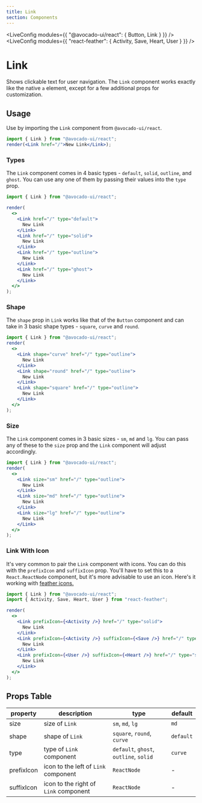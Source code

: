 ```yaml
---
title: Link
section: Components
---
```



<!-- Define `@avocado-ui/react` module as `{ Button }` -->

<LiveConfig modules={{ "@avocado-ui/react": { Button, Link } }} />
<LiveConfig modules={{ "react-feather": { Activity, Save, Heart, User } }} />

# Link

Shows clickable text for user navigation. The `Link` component works exactly like the native `a` element, except for a few additional props for customization.

## Usage

Use by importing the `Link` component from `@avocado-ui/react`.

```jsx live noInline
import { Link } from "@avocado-ui/react";
render(<Link href="/">New Link</Link>);
```

### Types

The `Link` component comes in 4 basic types - `default`, `solid`, `outline`, and `ghost`. You can use any one of them by passing their values into the `type` prop.

```jsx live noInline
import { Link } from "@avocado-ui/react";

render(
  <>
    <Link href="/" type="default">
      New Link
    </Link>
    <Link href="/" type="solid">
      New Link
    </Link>
    <Link href="/" type="outline">
      New Link
    </Link>
    <Link href="/" type="ghost">
      New Link
    </Link>
  </>
);
```

### Shape

The `shape` prop in `Link` works like that of the `Button` component and can take in 3 basic shape types - `square`, `curve` and `round`.

```jsx live noInline
import { Link } from "@avocado-ui/react";
render(
  <>
    <Link shape="curve" href="/" type="outline">
      New Link
    </Link>
    <Link shape="round" href="/" type="outline">
      New Link
    </Link>
    <Link shape="square" href="/" type="outline">
      New Link
    </Link>
  </>
);
```

### Size

The `Link` component comes in 3 basic sizes - `sm`, `md` and `lg`. You can pass any of these to the `size` prop and the `Link` component will adjust accordingly.

```jsx live noInline
import { Link } from "@avocado-ui/react";
render(
  <>
    <Link size="sm" href="/" type="outline">
      New Link
    </Link>
    <Link size="md" href="/" type="outline">
      New Link
    </Link>
    <Link size="lg" href="/" type="outline">
      New Link
    </Link>
  </>
);
```

### Link With Icon

It's very common to pair the `Link` component with icons. You can do this with the `prefixIcon` and `suffixIcon` prop. You'll have to set this to a `React.ReactNode` component, but it's more advisable to use an icon. Here's it working with [feather icons.](https://feathericons.com/)

```jsx live noInline
import { Link } from "@avocado-ui/react";
import { Activity, Save, Heart, User } from "react-feather";

render(
  <>
    <Link prefixIcon={<Activity />} href="/" type="solid">
      New Link
    </Link>
    <Link prefixIcon={<Activity />} suffixIcon={<Save />} href="/" type="solid">
      New Link
    </Link>
    <Link prefixIcon={<User />} suffixIcon={<Heart />} href="/" type="solid">
      New Link
    </Link>
  </>
);
```

## Props Table

| property   | description                           | type                                   | default   |
| ---------- | ------------------------------------- | -------------------------------------- | --------- |
| size       | size of `Link`                        | `sm`, `md`, `lg`                       | `md`      |
| shape      | shape of `Link`                       | `square`, `round`, `curve`             | `default` |
| type       | type of `Link` component              | `default`, `ghost`, `outline`, `solid` | `curve`   |
| prefixIcon | icon to the left of `Link` component  | `ReactNode`                            | -         |
| suffixIcon | icon to the right of `Link` component | `ReactNode`                            | -         |
